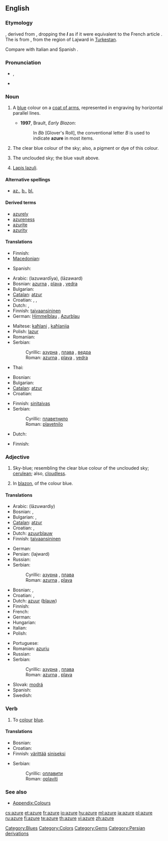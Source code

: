 {{wikipedia}}
==English==

===Etymology===
{{etyl|fro}} {{term|azur|lang=fro}}, derived from {{etyl|ar}} {{term|لازورد|لازوَرْد|tr=lāzaward|sc=Arab|lapis lazuli}}, dropping the '''''l''''' as if it were equivalent to the French article {{term|l'|lang=fr}}. The {{etyl|ar}} is from {{etyl|fa}} {{term|لاجورد|tr=lajward|sc=fa-Arab||azure}}, from the region of Lajward in [[w:Turkestan|Turkestan]].

Compare with Italian {{term|azzurro|lang=it}} and Spanish {{term|azul|lang=es}}.

===Pronunciation===
* {{a|UK}} {{IPA|/ˈæʒə/}}, {{SAMPA|/"{Z@/}}
* {{a|US}} {{IPA|/ˈæʒɚ/|/ˈeɪʒɚ/}}

===Noun===
{{en-noun|-}}

# {{tincture}} A [[blue]] colour on a [[coat of arms]], represented in engraving by horizontal parallel lines.
#* '''1997''', Brault, ''Early Blazon'':
#*: In ''Bb'' [Glover's Roll], the conventional letter ''B'' is used to indicate '''azure''' in most items.
# The clear blue colour of the sky; also, a pigment or dye of this colour.
#: {{colour panel|azure|007FFF}}
# {{poetic}} The unclouded sky; the blue vault above.
# [[lapis lazuli|Lapis lazuli]].

====Alternative spellings====
* {{sense|blue color on a coat of arms}} [[az.]], [[b.]], [[bl.]]

====Derived terms====
* [[azurely]]
* [[azureness]]
* [[azurite]]
* [[azurity]]

====Translations====
{{trans-top|blue colour on a coat of arms}}
* Finnish: {{t+|fi|sininen}}
* [[Macedonian]]: {{t|mk|сина|f|tr=sína}}
{{trans-mid}}
* Spanish: {{t+|es|azur}}
{{trans-bottom}}

{{trans-top|colour of the sky}}
* Arabic: {{Arab|[[لازوردية]]}} (lazuwardīya), {{Arab|[[لازورد]]}} (lāzaward)
* Bosnian: [[azurna#Croatian|azurna]] {{f}}, [[plava#Bosnian|plava]] {{f}}, [[vedra#Bosnian|vedra]] {{f}}
* Bulgarian: {{t|bg|небесносиньо}}
* [[Catalan]]: [[atzur]]
* Croatian: {{t-|hr|azurna|f}}, {{t-|hr|plava|f}}, {{t-|hr|vedra|f}}
* Dutch: {{t+|nl|azuurblauw|n}}, {{t+|nl|hemelsblauw|n}}
* Finnish: [[taivaansininen]]
* German: [[Himmelblau]] {{n}}, [[Azurblau]]
{{trans-mid}}
* Maltese: [[kaħlani]] {{m}}, [[kaħlanija]] {{f}}
* Polish: [[lazur]] {{m}}
* Romanian: {{t+|ro|azur}}
* Serbian:
*: Cyrillic: [[азурна#Serbian|азурна]] {{f}}, [[плава#Serbian|плава]] {{f}}, [[ведра#Serbian|ведра]] {{f}}
*: Roman: [[azurna#Serbian|azurna]] {{f}}, [[plava#Serbian|plava]] {{f}}, [[vedra#Serbian|vedra]] {{f}}
* Thai: {{t+|th|ฟ้า}}
{{trans-bottom}}

{{trans-top|the blue sky}}
* Bosnian: {{t-|bs|plavetnilo|n}}
* Bulgarian: {{t|bg|лазур}}
* [[Catalan]]: [[atzur]]
* Croatian: {{t-|hr|plavetnilo|n}}
{{trans-mid}}
* Finnish: [[sinitaivas]]
* Serbian:
*: Cyrillic: [[плаветнило#Serbian|плаветнило]] {{n}}
*: Roman: [[plavetnilo#Serbian|plavetnilo]] {{n}}
{{trans-bottom}}

{{trans-top|gem}}
* Dutch: {{t-|nl|lapis lazuli|m}}
{{trans-mid}}
* Finnish: {{t-|fi|lapis lazuli}}
{{trans-bottom}}

===Adjective===
{{en-adj|-}}

# {{colour}} Sky-blue; resembling the clear blue colour of the unclouded sky; [[cerulean]]; also, [[cloudless]].
# {{tincture}} In [[blazon]], of the colour blue.

====Translations====
{{trans-top|sky-blue coloured}}
* Arabic: {{Arab|[[لازوردي]]}} (lāzuwardiy)
* Bosnian: {{t-|bs|azurna|f}}, {{t-|bs|plava|f}}
* Bulgarian: {{t-|bg|небесносин}},  {{t|bg|лазурен}}
* [[Catalan]]: [[atzur]]
* Croatian: {{t-|hr|azurna|f}}, {{t-|hr|plava|f}}
* Dutch: [[azuurblauw]]
* Finnish: [[taivaansininen]]
{{trans-mid}}
* German: {{t+|de|azur}}
* Persian: {{fa-Arab|[[لاجورد]]}} (lajward)
* Russian: {{t+|ru|лазурный}}
* Serbian:
*: Cyrillic: [[азурна#Serbian|азурна]] {{f}}, [[плава#Serbian|плава]] {{f}}
*: Roman: [[azurna#Serbian|azurna]] {{f}}, [[plava#Serbian|plava]] {{f}}
{{trans-bottom}}

{{trans-top|heraldry: of blue colour on a coat of arms}}
* Bosnian: {{t-|bs|azurna|f}}, {{t-|bs|plava|f}}
* Croatian: {{t-|hr|azurna|f}}, {{t-|hr|plava|f}}
* Dutch: [[azuur]] ([[blauw]])
* Finnish: {{t+|fi|sininen}}
* French: {{t+|fr|azur}}
* German: {{t+|de|blau}}
* Hungarian: {{t+|hu|kék}}
* Italian: {{t+|it|azzurro}}
* Polish: {{t+|pl|błękitny}}
{{trans-mid}}
* Portuguese: {{t+|pt|azul}}
* Romanian: [[azuriu]]
* Russian: {{t+|ru|голубой}}
* Serbian:
*: Cyrillic: [[азурна#Serbian|азурна]] {{f}}, [[плава#Serbian|плава]] {{f}}
*: Roman: [[azurna#Serbian|azurna]] {{f}}, [[plava#Serbian|plava]] {{f}}
* Slovak: [[modrá]]
* Spanish: {{t+|es|azur}}
* Swedish: {{t+|sv|blått}}
{{trans-bottom}}

===Verb===
{{en-verb|azur|ing}}

# {{transitive}} To [[colour]] [[blue]].

====Translations====
{{trans-top|to colour}}
* Bosnian: {{t-|bs|oplaviti}}
* Croatian: {{t-|hr|oplaviti}}
* Finnish: [[värittää]] [[sininen|siniseksi]]
{{trans-mid}}
* Serbian:
*: Cyrillic: [[оплавити#Serbian|оплавити]]
*: Roman: [[oplaviti#Serbian|oplaviti]]
{{trans-bottom}}

===See also===
* [[Appendix:Colours]]

[[Category:Blues]]
[[Category:Colors]]
[[Category:Gems]]
[[Category:Persian derivations]]

[[cs:azure]]
[[et:azure]]
[[fr:azure]]
[[io:azure]]
[[hu:azure]]
[[ml:azure]]
[[ja:azure]]
[[pl:azure]]
[[ru:azure]]
[[fi:azure]]
[[te:azure]]
[[th:azure]]
[[vi:azure]]
[[zh:azure]]